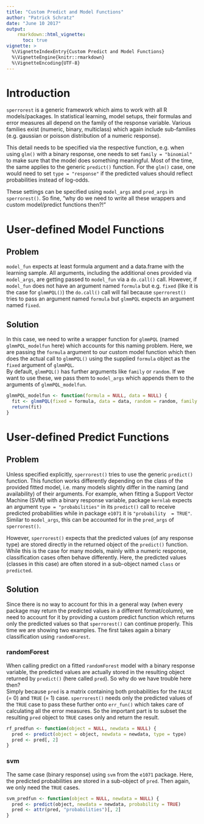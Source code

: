 ```yaml
---
title: "Custom Predict and Model Functions"
author: "Patrick Schratz"
date: "June 10 2017"
output: 
    rmarkdown::html_vignette:
      toc: true
vignette: >
  %\VignetteIndexEntry{Custom Predict and Model Functions}
  %\VignetteEngine{knitr::rmarkdown}
  %\VignetteEncoding{UTF-8}
---
```


# Introduction

`sperrorest` is a generic framework which aims to work with all R models/packages. In statistical learning, model setups, their formulas and error measures all depend on the family of the response variable. Various families exist (numeric, binary, multiclass) which again include sub-families (e.g. gaussian or poisson distribution of a numeric response). 

This detail needs to be specified via the respective function, e.g. when using `glm()` with a binary response, one needs to set `family = "binomial"` to make sure that the model does something meaningful. Most of the time, the same applies to the generic `predict()` function. For the `glm()` case, one would need to set `type = "response"` if the predicted values should reflect probabilities instead of log-odds. 

These settings can be specified using `model_args` and `pred_args` in `sperrorest()`. So fine, "why do we need to write all these wrappers and custom model/predict functions then?!"

# User-defined Model Functions

## Problem

`model_fun` expects at least formula argument and a data.frame with the learning sample. All arguments, including the additional ones provided via `model_args`, are getting passed to `model_fun` via a `do.call()` call. However, if `model_fun` does not have an argument named `formula` but e.g. `fixed` (like it is the case for `glmmPQL()`) the `do.call()` call will fail because `sperrorest()` tries to pass an argument named `formula` but `glmmPQL` expects an argument named `fixed`.

## Solution

In this case, we need to write a wrapper function for `glmmPQL` (named `glmmPQL_modelfun` here) which accounts for this naming problem. Here, we are passing the `formula` argument to our custom model function which then does the actual call to `glmmPQL()` using the supplied `formula` object as the `fixed` argument of `glmmPQL`.  
By default, `glmmPQL()` has further arguments like `family` or `random`. If we want to use these, we pass them to `model_args` which appends them to the arguments of `glmmPQL_modelfun`.

```r
glmmPQL_modelfun <- function(formula = NULL, data = NULL) {
  fit <- glmmPQL(fixed = formula, data = data, random = random, family = family)
  return(fit)
}
```

# User-defined Predict Functions

## Problem

Unless specified explicitly, `sperrorest()` tries to use the generic `predict()` function. This function works differently depending on the class of the provided fitted model, i.e. many models slightly differ in the naming (and availability) of their arguments. For example, when fitting a Support Vector Machine (SVM) with a binary response variable, package `kernlab` expects an argument `type = "probabilities"` in its `predict()` call to receive predicted probabilities while in package `e1071` it is `"probability  = TRUE"`. Similar to `model_args`, this can be accounted for in the `pred_args` of `sperrorest()`. 

However, `sperrorest()` expects that the predicted values (of any response type) are stored directly in the returned object of the `predict()` function. While this is the case for many models, mainly with a numeric response, classification cases often behave differently. Here, the predicted values (classes in this case) are often stored in a sub-object named `class` or `predicted`.

## Solution 
Since there is no way to account for this in a general way (when every package may return the predicted values in a different format/column), we need to account for it by providing a custom predict function which returns only the predicted values so that `sperrorest()` can continue properly. This time we are showing two examples. The first takes again a binary classification using `randomForest`. 

### randomForest

When calling predict on a fitted `randomForest` model with a binary response variable, the predicted values are actually stored in the resulting object returned by `predict()` (here called `pred`). So why do we have trouble here then?  
Simply because `pred` is a matrix containing both probabilities for the `FALSE` (= 0) and `TRUE` (= 1) case. `sperrorest()` needs only the predicted values of the `TRUE` case to pass these further onto `err_fun()` which takes care of calculating all the error measures. So the important part is to subset the resulting `pred` object to `TRUE` cases only and return the result.

```r
rf_predfun <- function(object = NULL, newdata = NULL) {
  pred <- predict(object = object, newdata = newdata, type = type)
  pred <- pred[, 2]
}
```

### svm

The same case (binary response) using `svm` from the `e1071` package. Here, the predicted probabilities are stored in a sub-object of `pred`. Then again, we only need the `TRUE` cases.

```r
svm_predfun <- function(object = NULL, newdata = NULL) {
  pred <- predict(object, newdata = newdata, probability = TRUE)
  pred <- attr(pred, "probabilities")[, 2]
}
```

